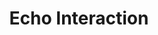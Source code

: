 ---
title: Echo Interaction
openapi-schema: echo
description: |
    This is an event developers may broadcast to Tavus.

    By broadcasting this event, you are able to tell the replica what to exactly say. This is commonly used in combination with [interrupt](/api-reference/event-schemas/conversation-interrupt) events.
---